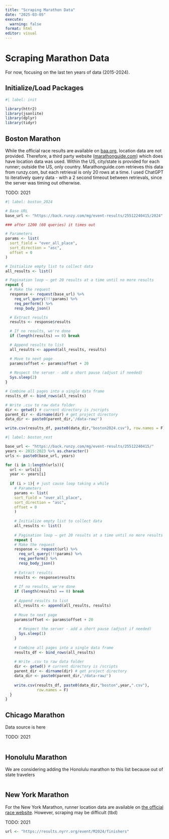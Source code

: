 ```yaml
---
title: "Scraping Marathon Data"
date: "2025-03-05"
execute:
  warning: false
format: html
editor: visual
---
```


# Scraping Marathon Data

For now, focusing on the last ten years of data (2015-2024).

## Initialize/Load Packages

```r
#| label: init

library(httr2)
library(jsonlite)
library(dplyr)
library(tidyr)
```

## Boston Marathon

While the official race results are available on [baa.org](https://www.baa.org/races/boston-marathon/results/search-results), location data are not provided.
Therefore, a third party website ([marathonguide.com](https://www.marathonguide.com/results/browse.cfm?MIDD=25512240415&year=2024)) which does have location data was used.
Within the US, city/state is provided for each runner; outside the US, only country.
Marathonguide.com retrieves this data from runzy.com, but each retrieval is only 20 rows at a time.
I used ChatGPT to iteratively query data - with a 2 second timeout between retrievals, since the server was timing out otherwise.

TODO: 2021

```r
#| label: boston_2024

# Base URL
base_url <- "https://back.runzy.com/mg/event-results/25512240415/2024"

### after 1200 (60 queries) it times out

# Parameters
params <- list(
  sort_field = "over_all_place",
  sort_direction = "asc",
  offset = 0
)

# Initialize empty list to collect data
all_results <- list()

# Pagination loop — get 20 results at a time until no more results
repeat {
  # Make the request
  response <- request(base_url) %>%
    req_url_query(!!!params) %>%
    req_perform() %>%
    resp_body_json()

  # Extract results
  results <- response$results

  # If no results, we're done
  if (length(results) == 0) break

  # Append results to list
  all_results <- append(all_results, results)

  # Move to next page
  params$offset <- params$offset + 20
  
  # Respect the server - add a short pause (adjust if needed)
  Sys.sleep(2)
}

# Combine all pages into a single data frame
results_df <- bind_rows(all_results)

# Write .csv to raw data folder
dir <- getwd() # current directory is /scripts
parent_dir <- dirname(dir) # get project directory
data_dir <- paste0(parent_dir,'/data-raw/') 

write.csv(results_df, paste0(data_dir,"boston2024.csv"), row.names = F)
```

```r
#| label: boston_rest

base_url <- "https://back.runzy.com/mg/event-results/25512240415/"
years <- 2015:2023 %>% as.character()
urls <- paste0(base_url, years)

for (i in 1:length(urls)){
  url <- urls[i]
  year <- years[i]
  
  if (i > 1){ # just cause loop taking a while
    # Parameters
    params <- list(
    sort_field = "over_all_place",
    sort_direction = "asc",
    offset = 0
    )
    
    # Initialize empty list to collect data
    all_results <- list()
    
    # Pagination loop — get 20 results at a time until no more results
    repeat {
    # Make the request
    response <- request(url) %>%
      req_url_query(!!!params) %>%
      req_perform() %>%
      resp_body_json()
    
    # Extract results
    results <- response$results
    
    # If no results, we're done
    if (length(results) == 0) break
    
    # Append results to list
    all_results <- append(all_results, results)
    
    # Move to next page
    params$offset <- params$offset + 20
    
      # Respect the server - add a short pause (adjust if needed)
      Sys.sleep(1)
    }
    
    # Combine all pages into a single data frame
    results_df <- bind_rows(all_results)
    
    # Write .csv to raw data folder
    dir <- getwd() # current directory is /scripts
    parent_dir <- dirname(dir) # get project directory
    data_dir <- paste0(parent_dir,'/data-raw/') 
    
    write.csv(results_df, paste0(data_dir,"boston",year,".csv"), 
              row.names = F)
  }
}
```

## Chicago Marathon

Data source is here

TODO: 2021

```r

```

## Honolulu Marathon

We are considering adding the Honolulu marathon to this list because out of state travelers

```r

```

## New York Marathon

For the New York Marathon, runner location data are available on [the official race website](https://results.nyrr.org/event/M2024/finishers).
However, scraping may be difficult (tbd)

TODO: 2021

```r

url <- "https://results.nyrr.org/event/M2024/finishers"

```

## 
